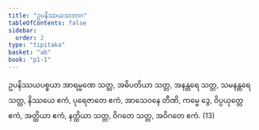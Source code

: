 ```yaml
---
title: "ဥပနိဿယသဘာဂ"
tableOfContents: false
sidebar:
  order: 2
type: "tipitaka"
basket: "ab"
book: "p1-1"
---
```



<DynamicBreadcrumb />

<Division number="329" book="p1-1" e="ch" v="36" p="106">

<Paragraph number="1051" book="p1-1">
ဥပနိဿယပစ္စယာ အာရမ္မဏေ သတ္တ, အဓိပတိယာ သတ္တ, အနန္တရေ သတ္တ, သမနန္တရေ သတ္တ, နိဿယေ ဧကံ, ပုရေဇာတေ ဧကံ, အာသေဝနေ တီဏိ, ကမ္မေ ဒွေ, ဝိပ္ပယုတ္တေ ဧကံ, အတ္ထိယာ ဧကံ, နတ္ထိယာ သတ္တ, ဝိဂတေ သတ္တ, အဝိဂတေ ဧကံ. (13)
</Paragraph>
</Division>